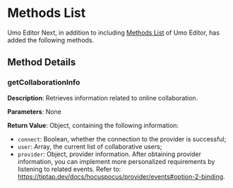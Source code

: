 # Methods List

Umo Editor Next, in addition to including [Methods List](../methods) of Umo Editor, has added the following methods.

## Method Details

### getCollaborationInfo

**Description**: Retrieves information related to online collaboration.

**Parameters**: None

**Return Value**: Object, containing the following information:
- `connect`: Boolean, whether the connection to the provider is successful;
- `user`: Array, the current list of collaborative users;
- `provider`: Object, provider information. After obtaining provider information, you can implement more personalized requirements by listening to related events. Refer to: https://tiptap.dev/docs/hocuspocus/provider/events#option-2-binding.